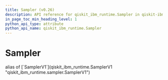 ```yaml
---
title: Sampler (v0.26)
description: API reference for qiskit_ibm_runtime.Sampler in qiskit-ibm-runtime v0.26
in_page_toc_min_heading_level: 1
python_api_type: attribute
python_api_name: qiskit_ibm_runtime.Sampler
---
```


# Sampler

<Attribute id="qiskit_ibm_runtime.Sampler" isDedicatedPage={true} github="https://github.com/Qiskit/qiskit-ibm-runtime/tree/stable/0.26/qiskit_ibm_runtime/sampler.py#L178-L334">
  alias of [`SamplerV1`](qiskit_ibm_runtime.SamplerV1 "qiskit_ibm_runtime.sampler.SamplerV1")
</Attribute>


